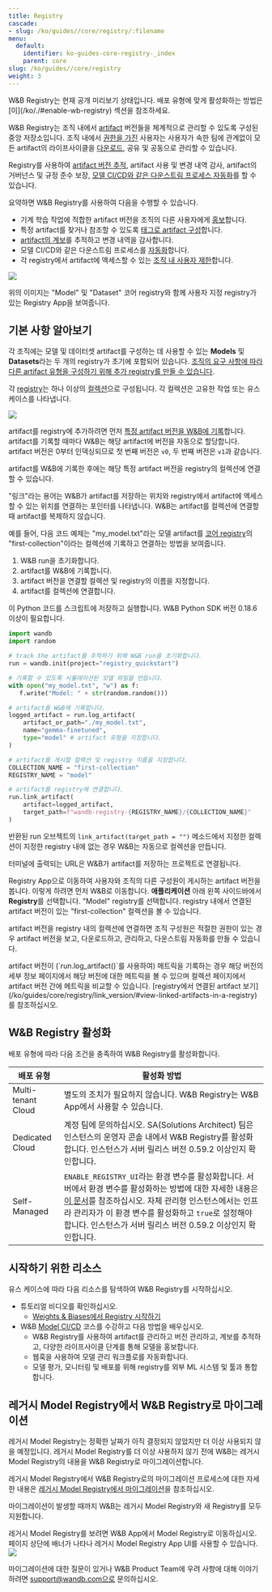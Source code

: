 ```yaml
---
title: Registry
cascade:
- slug: /ko/guides//core/registry/:filename
menu:
  default:
    identifier: ko-guides-core-registry-_index
    parent: core
slug: /ko/guides//core/registry
weight: 3
---
```


<Card title="Try in Colab" href="https://colab.research.google.com/github/wandb/examples/blob/master/colabs/wandb_registry/zoo_wandb.ipynb" icon="python"/>

<Note>
W&B Registry는 현재 공개 미리보기 상태입니다. 배포 유형에 맞게 활성화하는 방법은 [이](/ko/./#enable-wb-registry) 섹션을 참조하세요.
</Note>

W&B Registry는 조직 내에서 [artifact](/ko/guides/artifacts/) 버전들을 체계적으로 관리할 수 있도록 구성된 중앙 저장소입니다. 조직 내에서 [권한을 가진](/ko/guides/core/registry/configure_registry/) 사용자는 사용자가 속한 팀에 관계없이 모든 artifact의 라이프사이클을 [다운로드](/ko/guides/core/registry/download_use_artifact/), 공유 및 공동으로 관리할 수 있습니다.

Registry를 사용하여 [artifact 버전 추적](/ko/guides/core/registry/link_version/), artifact 사용 및 변경 내역 감사, artifact의 거버넌스 및 규정 준수 보장, [모델 CI/CD와 같은 다운스트림 프로세스 자동화](/ko/guides/core/automations/)를 할 수 있습니다.

요약하면 W&B Registry를 사용하여 다음을 수행할 수 있습니다.

- 기계 학습 작업에 적합한 artifact 버전을 조직의 다른 사용자에게 [홍보](/ko/guides/core/registry/link_version/)합니다.
- 특정 artifact를 찾거나 참조할 수 있도록 [태그로 artifact 구성](/ko/guides/core/registry/organize-with-tags/)합니다.
- [artifact의 계보](/ko/guides/core/registry/lineage)를 추적하고 변경 내역을 감사합니다.
- 모델 CI/CD와 같은 다운스트림 프로세스를 [자동화](/ko/guides/core/automations/)합니다.
- 각 registry에서 artifact에 엑세스할 수 있는 [조직 내 사용자 제한](/ko/guides/core/registry/configure_registry/)합니다.

<Frame>
    <img src="/images/registry/registry_landing_page.png"  />
</Frame>

위의 이미지는 "Model" 및 "Dataset" 코어 registry와 함께 사용자 지정 registry가 있는 Registry App을 보여줍니다.

## 기본 사항 알아보기
각 조직에는 모델 및 데이터셋 artifact를 구성하는 데 사용할 수 있는 **Models** 및 **Datasets**라는 두 개의 registry가 초기에 포함되어 있습니다. [조직의 요구 사항에 따라 다른 artifact 유형을 구성하기 위해 추가 registry를 만들 수 있습니다](/ko/guides/core/registry/registry_types/).

각 [registry](/ko/guides/core/registry/configure_registry/)는 하나 이상의 [컬렉션](/ko/guides/core/registry/create_collection/)으로 구성됩니다. 각 컬렉션은 고유한 작업 또는 유스 케이스를 나타냅니다.

<Frame>
    <img src="/images/registry/homepage_registry.png"  />
</Frame>

artifact를 registry에 추가하려면 먼저 [특정 artifact 버전을 W&B에 기록](/ko/guides/artifacts/create-a-new-artifact-version/)합니다. artifact를 기록할 때마다 W&B는 해당 artifact에 버전을 자동으로 할당합니다. artifact 버전은 0부터 인덱싱되므로 첫 번째 버전은 `v0`, 두 번째 버전은 `v1`과 같습니다.

artifact를 W&B에 기록한 후에는 해당 특정 artifact 버전을 registry의 컬렉션에 연결할 수 있습니다.

<Note>
"링크"라는 용어는 W&B가 artifact를 저장하는 위치와 registry에서 artifact에 엑세스할 수 있는 위치를 연결하는 포인터를 나타냅니다. W&B는 artifact를 컬렉션에 연결할 때 artifact를 복제하지 않습니다.
</Note>

예를 들어, 다음 코드 예제는 "my_model.txt"라는 모델 artifact를 [코어 registry](/ko/guides/core/registry/registry_types/)의 "first-collection"이라는 컬렉션에 기록하고 연결하는 방법을 보여줍니다.

1. W&B run을 초기화합니다.
2. artifact를 W&B에 기록합니다.
3. artifact 버전을 연결할 컬렉션 및 registry의 이름을 지정합니다.
4. artifact를 컬렉션에 연결합니다.

이 Python 코드를 스크립트에 저장하고 실행합니다. W&B Python SDK 버전 0.18.6 이상이 필요합니다.

```python title="hello_collection.py"
import wandb
import random

# track the artifact를 추적하기 위해 W&B run을 초기화합니다.
run = wandb.init(project="registry_quickstart") 

# 기록할 수 있도록 시뮬레이션된 모델 파일을 만듭니다.
with open("my_model.txt", "w") as f:
   f.write("Model: " + str(random.random()))

# artifact를 W&B에 기록합니다.
logged_artifact = run.log_artifact(
    artifact_or_path="./my_model.txt", 
    name="gemma-finetuned", 
    type="model" # artifact 유형을 지정합니다.
)

# artifact를 게시할 컬렉션 및 registry 이름을 지정합니다.
COLLECTION_NAME = "first-collection"
REGISTRY_NAME = "model"

# artifact를 registry에 연결합니다.
run.link_artifact(
    artifact=logged_artifact, 
    target_path=f"wandb-registry-{REGISTRY_NAME}/{COLLECTION_NAME}"
)
```

반환된 run 오브젝트의 `link_artifact(target_path = "")` 메소드에서 지정한 컬렉션이 지정한 registry 내에 없는 경우 W&B는 자동으로 컬렉션을 만듭니다.

<Note>
터미널에 출력되는 URL은 W&B가 artifact를 저장하는 프로젝트로 연결됩니다.
</Note>

Registry App으로 이동하여 사용자와 조직의 다른 구성원이 게시하는 artifact 버전을 봅니다. 이렇게 하려면 먼저 W&B로 이동합니다. **애플리케이션** 아래 왼쪽 사이드바에서 **Registry**를 선택합니다. "Model" registry를 선택합니다. registry 내에서 연결된 artifact 버전이 있는 "first-collection" 컬렉션을 볼 수 있습니다.

artifact 버전을 registry 내의 컬렉션에 연결하면 조직 구성원은 적절한 권한이 있는 경우 artifact 버전을 보고, 다운로드하고, 관리하고, 다운스트림 자동화를 만들 수 있습니다.

<Note>
artifact 버전이 (`run.log_artifact()`를 사용하여) 메트릭을 기록하는 경우 해당 버전의 세부 정보 페이지에서 해당 버전에 대한 메트릭을 볼 수 있으며 컬렉션 페이지에서 artifact 버전 간에 메트릭을 비교할 수 있습니다. [registry에서 연결된 artifact 보기](/ko/guides/core/registry/link_version/#view-linked-artifacts-in-a-registry)를 참조하십시오.
</Note>

## W&B Registry 활성화

배포 유형에 따라 다음 조건을 충족하여 W&B Registry를 활성화합니다.

| 배포 유형 | 활성화 방법 |
| ----- | ----- |
| Multi-tenant Cloud | 별도의 조치가 필요하지 않습니다. W&B Registry는 W&B App에서 사용할 수 있습니다. |
| Dedicated Cloud | 계정 팀에 문의하십시오. SA(Solutions Architect) 팀은 인스턴스의 운영자 콘솔 내에서 W&B Registry를 활성화합니다. 인스턴스가 서버 릴리스 버전 0.59.2 이상인지 확인합니다. |
| Self-Managed   | `ENABLE_REGISTRY_UI`라는 환경 변수를 활성화합니다. 서버에서 환경 변수를 활성화하는 방법에 대한 자세한 내용은 [이 문서](/ko/guides/hosting/env-vars/)를 참조하십시오. 자체 관리형 인스턴스에서는 인프라 관리자가 이 환경 변수를 활성화하고 `true`로 설정해야 합니다. 인스턴스가 서버 릴리스 버전 0.59.2 이상인지 확인합니다. |

## 시작하기 위한 리소스

유스 케이스에 따라 다음 리소스를 탐색하여 W&B Registry를 시작하십시오.

* 튜토리얼 비디오를 확인하십시오.
    * [Weights & Biases에서 Registry 시작하기](https://www.youtube.com/watch?v=p4XkVOsjIeM)
* W&B [Model CI/CD](https://www.wandb.courses/courses/enterprise-model-management) 코스를 수강하고 다음 방법을 배우십시오.
    * W&B Registry를 사용하여 artifact를 관리하고 버전 관리하고, 계보를 추적하고, 다양한 라이프사이클 단계를 통해 모델을 홍보합니다.
    * 웹훅을 사용하여 모델 관리 워크플로를 자동화합니다.
    * 모델 평가, 모니터링 및 배포를 위해 registry를 외부 ML 시스템 및 툴과 통합합니다.

## 레거시 Model Registry에서 W&B Registry로 마이그레이션

레거시 Model Registry는 정확한 날짜가 아직 결정되지 않았지만 더 이상 사용되지 않을 예정입니다. 레거시 Model Registry를 더 이상 사용하지 않기 전에 W&B는 레거시 Model Registry의 내용을 W&B Registry로 마이그레이션합니다.

레거시 Model Registry에서 W&B Registry로의 마이그레이션 프로세스에 대한 자세한 내용은 [레거시 Model Registry에서 마이그레이션](/ko/guides/core/registry/model_registry_eol/)을 참조하십시오.

마이그레이션이 발생할 때까지 W&B는 레거시 Model Registry와 새 Registry를 모두 지원합니다.

<Note>
레거시 Model Registry를 보려면 W&B App에서 Model Registry로 이동하십시오. 페이지 상단에 배너가 나타나 레거시 Model Registry App UI를 사용할 수 있습니다.

<Frame>
    <img src="/images/registry/nav_to_old_model_reg.gif"  />
</Frame>
</Note>

마이그레이션에 대한 질문이 있거나 W&B Product Team에 우려 사항에 대해 이야기하려면 support@wandb.com으로 문의하십시오.
